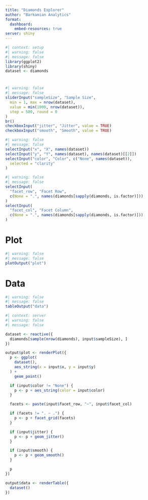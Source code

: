```yaml
---
title: "Diamonds Explorer"
author: "Barkamian Analytics"
format: 
  dashboard:
    embed-resources: true
server: shiny
---
```


```r
#| context: setup
#| warning: false 
#| message: false
library(ggplot2)
library(shiny)
dataset <- diamonds
```

# {.sidebar}

```r
#| warning: false 
#| message: false
sliderInput("sampleSize", "Sample Size",
  min = 1, max = nrow(dataset),
  value = min(1000, nrow(dataset)),
  step = 500, round = 0
)
br()
checkboxInput("jitter", "Jitter", value = TRUE)
checkboxInput("smooth", "Smooth", value = TRUE)
```

```r
#| warning: false 
#| message: false
selectInput("x", "X", names(dataset))
selectInput("y", "Y", names(dataset), names(dataset)[[2]])
selectInput("color", "Color", c("None", names(dataset)),
  selected = "clarity"
)
```

```r
#| warning: false 
#| message: false
selectInput(
  "facet_row", "Facet Row",
  c(None = ".", names(diamonds[sapply(diamonds, is.factor)]))
)
selectInput(
  "facet_col", "Facet Column",
  c(None = ".", names(diamonds[sapply(diamonds, is.factor)]))
)
```

# Plot

```r
#| warning: false 
#| message: false
plotOutput("plot")
```

# Data

```r
#| warning: false 
#| message: false
tableOutput("data")
```

```r
#| context: server
#| warning: false 
#| message: false

dataset <- reactive({
  diamonds[sample(nrow(diamonds), input$sampleSize), ]
})

output$plot <- renderPlot({
  p <- ggplot(
    dataset(),
    aes_string(x = input$x, y = input$y)
  ) +
    geom_point()

  if (input$color != "None") {
    p <- p + aes_string(color = input$color)
  }

  facets <- paste(input$facet_row, "~", input$facet_col)

  if (facets != ". ~ .") {
    p <- p + facet_grid(facets)
  }

  if (input$jitter) {
    p <- p + geom_jitter()
  }

  if (input$smooth) {
    p <- p + geom_smooth()
  }

  p
})

output$data <- renderTable({
  dataset()
})
```

